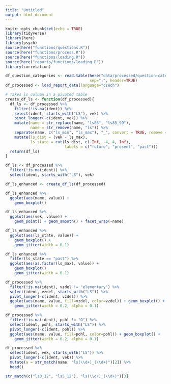 ```yaml
---
title: "Untitled"
output: html_document
---
```


```r
knitr::opts_chunk$set(echo = TRUE)
library(tidyverse)
library(here)
library(psych)
source(here("functions/questions.R"))
source(here("functions/process.R"))
source(here("functions/loading.R"))
source(here("reports/functions/loading.R"))
library(correlation)
```

```r
df_question_categories <- read.table(here("data/processed/question-categories.csv"),
                                     sep=";", header=TRUE)
df_processed <- load_report_data(language="czech")

# Takes ls column in a pivoted table
create_df_ls <- function(df_processed){
  df_ls <- df_processed %>%
    filter(!is.na(ident)) %>%
    select(ident, starts_with("LS"), vek) %>%
    pivot_longer(-c(ident, vek)) %>%
    mutate(name = str_replace(name, "ls85", "ls85_99"),
           name = str_remove(name, "ls")) %>%
    separate(name, c("ls_min", "ls_max"), "_", convert = TRUE, remove = FALSE) %>%
    mutate(ls_dist = (vek - ls_max),
           ls_state = cut(ls_dist, c(-Inf, -4, 4, Inf),
                          labels = c("future", "present", "past")))
  return(df_ls)
}
```

```r
df_ls <- df_processed %>%
  filter(!is.na(ident)) %>%
  select(ident, starts_with("LS"), vek)

df_ls_enhanced <- create_df_ls(df_processed)
```

```r
df_ls_enhanced %>%
  ggplot(aes(name, value)) +
    geom_boxplot() 
```

```r
df_ls_enhanced %>%
  ggplot(aes(vek, value)) +
    geom_point() + geom_smooth() + facet_wrap(~name)
```

```r
df_ls_enhanced %>%
  ggplot(aes(ls_state, value)) +
    geom_boxplot() +
    geom_jitter(width = 0.1)
```
```r
df_ls_enhanced %>%
  filter(ls_state == "past") %>%
  ggplot(aes(as.factor(ls_max), value)) +
    geom_boxplot()
    geom_jitter(width = 0.1)
```
```r
df_processed %>%
  filter(!is.na(ident), vzdel != "elementary") %>%
  select(ident, vzdel, starts_with("LS")) %>%
  pivot_longer(-c(ident, vzdel)) %>%
  ggplot(aes(name, value, fill=vzdel, color=vzdel)) + geom_boxplot() +
    geom_jitter(width = 0.2, alpha = 0.1)
```

```r
df_processed %>%
  filter(!is.na(ident), pohl != "O") %>%
  select(ident, pohl, starts_with("LS")) %>%
  pivot_longer(-c(ident, pohl)) %>%
  ggplot(aes(name, value, fill=pohl, color=pohl)) + geom_boxplot() +
    geom_jitter(width = 0.2, alpha = 0.1)
```

```r
df_processed %>%
  select(ident, vek, starts_with("LS")) %>%
  pivot_longer(-c(ident, vek)) %>%
  mutate(a = str_match(name, "ls(\\d+)_(\\d+)")[2]) %>%
  head()

str_match(c("ls0_12", "ls5_12"), "ls(\\d+)_(\\d+)")[3]
```

